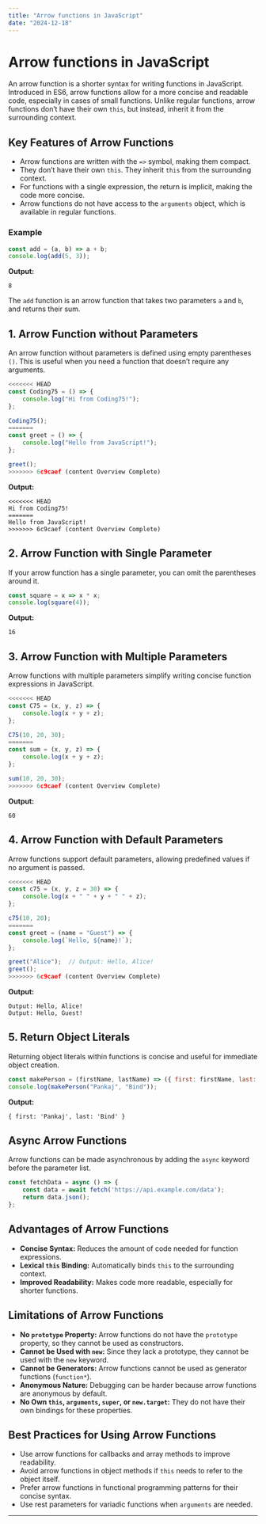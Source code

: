 ```yaml
---
title: "Arrow functions in JavaScript"
date: "2024-12-18"
---
```


# Arrow functions in JavaScript

An arrow function is a shorter syntax for writing functions in JavaScript. Introduced in ES6, arrow functions allow for a more concise and readable code, especially in cases of small functions. Unlike regular functions, arrow functions don’t have their own `this`, but instead, inherit it from the surrounding context.

## Key Features of Arrow Functions

- Arrow functions are written with the `=>` symbol, making them compact.
- They don’t have their own `this`. They inherit `this` from the surrounding context.
- For functions with a single expression, the return is implicit, making the code more concise.
- Arrow functions do not have access to the `arguments` object, which is available in regular functions.

### Example

```javascript
const add = (a, b) => a + b;
console.log(add(5, 3));
```

**Output:**
```
8
```

The `add` function is an arrow function that takes two parameters `a` and `b`, and returns their sum.

## 1. Arrow Function without Parameters

An arrow function without parameters is defined using empty parentheses `()`. This is useful when you need a function that doesn’t require any arguments.

```javascript
<<<<<<< HEAD
const Coding75 = () => {
    console.log("Hi from Coding75!");
};

Coding75();
=======
const greet = () => {
    console.log("Hello from JavaScript!");
};

greet();
>>>>>>> 6c9caef (content Overview Complete)
```

**Output:**

```
<<<<<<< HEAD
Hi from Coding75!
=======
Hello from JavaScript!
>>>>>>> 6c9caef (content Overview Complete)
```

## 2. Arrow Function with Single Parameter

If your arrow function has a single parameter, you can omit the parentheses around it.

```javascript
const square = x => x * x;
console.log(square(4));
```

**Output:**
```
16
```

## 3. Arrow Function with Multiple Parameters

Arrow functions with multiple parameters simplify writing concise function expressions in JavaScript.

```javascript
<<<<<<< HEAD
const C75 = (x, y, z) => {
    console.log(x + y + z);
};

C75(10, 20, 30);
=======
const sum = (x, y, z) => {
    console.log(x + y + z);
};

sum(10, 20, 30);
>>>>>>> 6c9caef (content Overview Complete)
```

**Output:**
```
60
```

## 4. Arrow Function with Default Parameters

Arrow functions support default parameters, allowing predefined values if no argument is passed.

```javascript
<<<<<<< HEAD
const c75 = (x, y, z = 30) => {
    console.log(x + " " + y + " " + z);
};

c75(10, 20);
=======
const greet = (name = "Guest") => {
    console.log(`Hello, ${name}!`);
};

greet("Alice");  // Output: Hello, Alice!
greet(); 
>>>>>>> 6c9caef (content Overview Complete)
```

**Output:**
```
Output: Hello, Alice!
Output: Hello, Guest!
```

## 5. Return Object Literals

Returning object literals within functions is concise and useful for immediate object creation.

```javascript
const makePerson = (firstName, lastName) => ({ first: firstName, last: lastName });
console.log(makePerson("Pankaj", "Bind"));
```

**Output:**
```
{ first: 'Pankaj', last: 'Bind' }
```

## Async Arrow Functions

Arrow functions can be made asynchronous by adding the `async` keyword before the parameter list.

```javascript
const fetchData = async () => {
    const data = await fetch('https://api.example.com/data');
    return data.json();
};
```

## Advantages of Arrow Functions

- **Concise Syntax:** Reduces the amount of code needed for function expressions.
- **Lexical `this` Binding:** Automatically binds `this` to the surrounding context.
- **Improved Readability:** Makes code more readable, especially for shorter functions.

## Limitations of Arrow Functions

- **No `prototype` Property:** Arrow functions do not have the `prototype` property, so they cannot be used as constructors.
- **Cannot be Used with `new`:** Since they lack a prototype, they cannot be used with the `new` keyword.
- **Cannot be Generators:** Arrow functions cannot be used as generator functions (`function*`).
- **Anonymous Nature:** Debugging can be harder because arrow functions are anonymous by default.
- **No Own `this`, `arguments`, `super`, or `new.target`:** They do not have their own bindings for these properties.

## Best Practices for Using Arrow Functions

- Use arrow functions for callbacks and array methods to improve readability.
- Avoid arrow functions in object methods if `this` needs to refer to the object itself.
- Prefer arrow functions in functional programming patterns for their concise syntax.
- Use rest parameters for variadic functions when `arguments` are needed.

---
